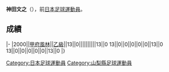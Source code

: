 {{Blpunsourced|time=2020-04-29T01:19:41+00:00}}
{{Infobox football biography
|name=神田文之
|image=
|fullname=神田文之
|birth_date={{Birth date and age|1977|9|29}}
|cityofbirth=[[山梨縣|山梨縣]]
|countryofbirth=[[日本|日本]]
|position=[[中场|中场]]
|currentclub=
|years=2000
|clubs=[[甲府風林|甲府風林]]
|caps(goals)=
|nationalyears=
|nationalteam=
|nationalcaps(goals)=
}}
'''神田文之'''（{{Bd|1977年|9月29日||}}），前[[日本|日本]][[足球|足球]][[運動員|運動員]]。

==成績==
{{Football player club statistics 1|YYN}}
{{Football player club statistics 2|JPN|YYN}}
|-
|2000||[[甲府風林|甲府風林]]||[[日本職業足球乙級聯賽|乙級]]||13||0||||||||||13||0
{{Football player club statistics 3|1|JPN}}13||0||0||0||0||0||13||0
{{Football player club statistics 5}}13||0||0||0||0||0||13||0
|}

{{Japan-sport-bio-stub}}
{{Soccer-player-stub}}
[[Category:日本足球運動員|Category:日本足球運動員]]
[[Category:山梨縣足球運動員|Category:山梨縣足球運動員]]